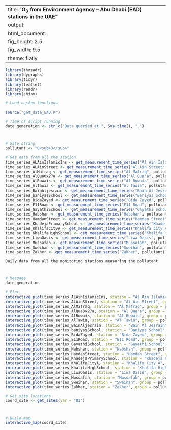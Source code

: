 
---
title: "**O<sub>3</sub> from Environment Agency – Abu Dhabi (EAD) stations in the UAE**"
output:
  html_document:
    fig_height: 2.5
    fig_width: 9.5
    theme: flatly
---

```{r set_up, message = FALSE, echo = FALSE, warning = FALSE}
library(threadr)
library(dygraphs)
library(tidyr)
library(leaflet)
library(readr)
library(shiny)

# Load custom functions

source("get_data_EAD.R")

# Time of script running
date_generation <- str_c("Data queried at ", Sys.time(), ".")
```
# 

## 
```{r import_data, message = FALSE, echo = FALSE, results = "hide", cache = TRUE, warning = FALSE}

# Site string
pollutant <- "O<sub>3</sub>"

# Get data from all the station
time_series_ALAinIslamicIns <- get_measurement_time_series("Al Ain Islamic Ins", pollutant)
time_series_ALAinStreet <- get_measurement_time_series("Al Ain Street", pollutant)
time_series_AlMafraq <- get_measurement_time_series("Al Mafraq", pollutant)
time_series_AlQua0x27a <- get_measurement_time_series("Al Qua'a", pollutant)
time_series_AlRuwais <- get_measurement_time_series("Al Ruwais", pollutant)
time_series_AlTawia <- get_measurement_time_series("Al Tawia", pollutant)
time_series_BainAljesrain <- get_measurement_time_series("Bain Al Jesrain", pollutant)
time_series_baniyasSchool <- get_measurement_time_series("Baniyas School", pollutant)
time_series_BidaZayed <- get_measurement_time_series("Bida Zayed", pollutant)
time_series_E11Road <- get_measurement_time_series("E11 Road", pollutant)
time_series_GayathiSchool <- get_measurement_time_series("Gayathi School", pollutant)
time_series_Habshan <- get_measurement_time_series("Habshan", pollutant)
time_series_HamdanStreet <- get_measurement_time_series("Hamdan Street", pollutant)
time_series_KhadejaPrimarySchool <- get_measurement_time_series("Khadeja Primary School", pollutant)
time_series_KhalifaCityA <- get_measurement_time_series("Khalifa City A", pollutant)
time_series_KhalifaHighSchool <- get_measurement_time_series("Khalifa High School", pollutant)
time_series_LiwaOasis <- get_measurement_time_series("Liwa Oasis", pollutant)
time_series_Mussafah <- get_measurement_time_series("Mussafah", pollutant)
time_series_Sweihan <- get_measurement_time_series("Sweihan", pollutant)
time_series_Zakher <- get_measurement_time_series("Zakher", pollutant)
```

 `Daily data from all the monitoring stations measuring the pollutant`
 
# 

## 

```{r plot_EAD_O3, echo = FALSE, cache = TRUE}
# Message
date_generation

# Plot
interactive_plot(time_series_ALAinIslamicIns, station = "Al Ain Islamic Ins", group =   pollutant, pollu="O3")
interactive_plot(time_series_ALAinStreet, station = "Al Ain Street", group = pollutant, pollu="O3")
interactive_plot(time_series_AlMafraq, station = "Al Mafraq", group = pollutant, pollu="O3")
interactive_plot(time_series_AlQua0x27a, station = "Al Qua'a", group = pollutant, pollu="O3")
interactive_plot(time_series_AlRuwais, station = "Al Ruwais", group = pollutant, pollu="O3")
interactive_plot(time_series_AlTawia, station = "Al Tawia", group = pollutant, pollu="O3")
interactive_plot(time_series_BainAljesrain, station = "Bain Al Jesrain", group = pollutant, pollu="O3")
interactive_plot(time_series_baniyasSchool, station = "Baniyas School", group = pollutant, pollu="O3")
interactive_plot(time_series_BidaZayed, station = "Bida Zayed", group = pollutant, pollu="O3")
interactive_plot(time_series_E11Road, station = "E11 Road", group = pollutant, pollu="O3")
interactive_plot(time_series_GayathiSchool, station = "Gayathi School", group = pollutant, pollu="O3")
interactive_plot(time_series_Habshan, station = "Habshan", group = pollutant, pollu="O3")
interactive_plot(time_series_HamdanStreet, station = "Hamdan Street", group = pollutant, pollu="O3")
interactive_plot(time_series_KhadejaPrimarySchool, station = "Khadeja Primary School", group = pollutant, pollu="O3")
interactive_plot(time_series_KhalifaCityA, station = "Khalifa City A", group = pollutant, pollu="O3")
interactive_plot(time_series_KhalifaHighSchool, station = "Khalifa High School", group =pollutant, pollu="O3")
interactive_plot(time_series_LiwaOasis, station = "Liwa Oasis", group = pollutant, pollu="O3")
interactive_plot(time_series_Mussafah, station = "Mussafah", group = pollutant, pollu="O3")
interactive_plot(time_series_Sweihan, station = "Sweihan", group = pollutant, pollu="O3")
interactive_plot(time_series_Zakher, station = "Zakher", group = pollutant, pollu="O3")

```


```{r import_data_for_map, message = FALSE, echo = FALSE, results = "hide", cache = TRUE}
# Get site locations
coord_site <- get_sites(var = "O3")

```
#
 
##

```{r map, fig.height = 8, echo = FALSE, message = FALSE, cache = TRUE}
# Build map
interactive_map(coord_site)
```

 
 